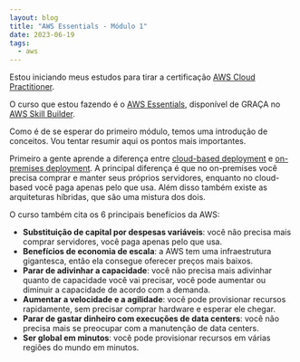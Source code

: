 ```yaml
---
layout: blog
title: "AWS Essentials - Módulo 1"
date: 2023-06-19
tags:
  - aws
---
```


Estou iniciando meus estudos para tirar a certificação [AWS Cloud Practitioner](https://aws.amazon.com/pt/certification/certified-cloud-practitioner/).

O curso que estou fazendo é o [AWS Essentials](https://explore.skillbuilder.aws/learn/course/external/view/elearning/134/aws-cloud-practitioner-essentials), disponível de GRAÇA no [AWS Skill Builder](https://skillbuilder.aws/).

Como é de se esperar do primeiro módulo, temos uma introdução de conceitos. Vou tentar resumir aqui os pontos mais importantes.

Primeiro a gente aprende a diferença entre [cloud-based deployment](https://aws.amazon.com/pt/what-is-cloud-computing/) e [on-premises deployment](https://www.insight.com/en_US/content-and-resources/glossary/o/on-premises.html). 
A principal diferença é que no on-premises você precisa comprar e manter seus próprios servidores, enquanto no cloud-based você paga apenas pelo que usa. Além disso também existe as arquiteturas híbridas, que são uma mistura dos dois.

O curso também cita os 6 principais benefícios da AWS:
- **Substituição de capital por despesas variáveis**: você não precisa mais comprar servidores, você paga apenas pelo que usa.
- **Benefícios de economia de escala**: a AWS tem uma infraestrutura gigantesca, então ela consegue oferecer preços mais baixos.
- **Parar de adivinhar a capacidade**: você não precisa mais adivinhar quanto de capacidade você vai precisar, você pode aumentar ou diminuir a capacidade de acordo com a demanda.
- **Aumentar a velocidade e a agilidade**: você pode provisionar recursos rapidamente, sem precisar comprar hardware e esperar ele chegar.
- **Parar de gastar dinheiro com execuções de data centers**: você não precisa mais se preocupar com a manutenção de data centers.
- **Ser global em minutos**: você pode provisionar recursos em várias regiões do mundo em minutos.

